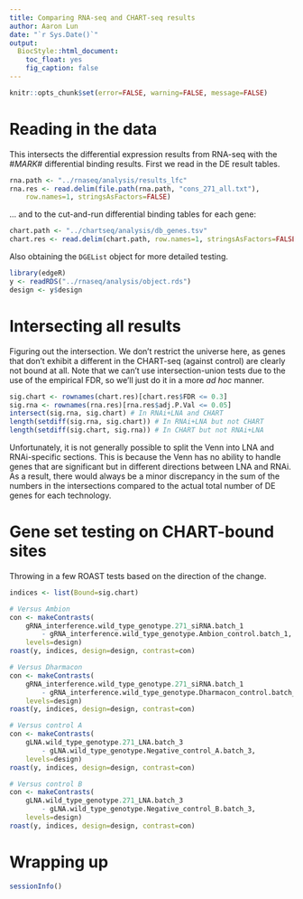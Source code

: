 ```yaml
---
title: Comparing RNA-seq and CHART-seq results
author: Aaron Lun
date: "`r Sys.Date()`"
output:
  BiocStyle::html_document:
    toc_float: yes
    fig_caption: false
---
```


```r
knitr::opts_chunk$set(error=FALSE, warning=FALSE, message=FALSE)
```

# Reading in the data

This intersects the differential expression results from RNA-seq with the #_MARK_# differential binding results.
First we read in the DE result tables.

```r
rna.path <- "../rnaseq/analysis/results_lfc"
rna.res <- read.delim(file.path(rna.path, "cons_271_all.txt"), 
    row.names=1, stringsAsFactors=FALSE)
```

... and to the cut-and-run differential binding tables for each gene:

```r
chart.path <- "../chartseq/analysis/db_genes.tsv"
chart.res <- read.delim(chart.path, row.names=1, stringsAsFactors=FALSE)
```

Also obtaining the `DGEList` object for more detailed testing.

```r
library(edgeR)
y <- readRDS("../rnaseq/analysis/object.rds")
design <- y$design
```

# Intersecting all results

Figuring out the intersection.
We don't restrict the universe here, as genes that don't exhibit a different in the CHART-seq (against control) are clearly not bound at all.
Note that we can't use intersection-union tests due to the use of the empirical FDR, so we'll just do it in a more _ad hoc_ manner.

```r
sig.chart <- rownames(chart.res)[chart.res$FDR <= 0.3]
sig.rna <- rownames(rna.res)[rna.res$adj.P.Val <= 0.05] 
intersect(sig.rna, sig.chart) # In RNAi+LNA and CHART 
length(setdiff(sig.rna, sig.chart)) # In RNAi+LNA but not CHART
length(setdiff(sig.chart, sig.rna)) # In CHART but not RNAi+LNA
```

Unfortunately, it is not generally possible to split the Venn into LNA and RNAi-specific sections.
This is because the Venn has no ability to handle genes that are significant but in different directions between LNA and RNAi.
As a result, there would always be a minor discrepancy in the sum of the numbers in the intersections compared to the actual total number of DE genes for each technology.

# Gene set testing on CHART-bound sites

Throwing in a few ROAST tests based on the direction of the change.

```r
indices <- list(Bound=sig.chart)

# Versus Ambion 
con <- makeContrasts(
    gRNA_interference.wild_type_genotype.271_siRNA.batch_1
        - gRNA_interference.wild_type_genotype.Ambion_control.batch_1,
    levels=design)
roast(y, indices, design=design, contrast=con)

# Versus Dharmacon
con <- makeContrasts(
    gRNA_interference.wild_type_genotype.271_siRNA.batch_1
        - gRNA_interference.wild_type_genotype.Dharmacon_control.batch_1,
    levels=design)
roast(y, indices, design=design, contrast=con)

# Versus control A
con <- makeContrasts(
    gLNA.wild_type_genotype.271_LNA.batch_3
        - gLNA.wild_type_genotype.Negative_control_A.batch_3,
    levels=design)
roast(y, indices, design=design, contrast=con)

# Versus control B
con <- makeContrasts(
    gLNA.wild_type_genotype.271_LNA.batch_3
        - gLNA.wild_type_genotype.Negative_control_B.batch_3,
    levels=design)
roast(y, indices, design=design, contrast=con)
```

# Wrapping up

```r
sessionInfo()
```    
